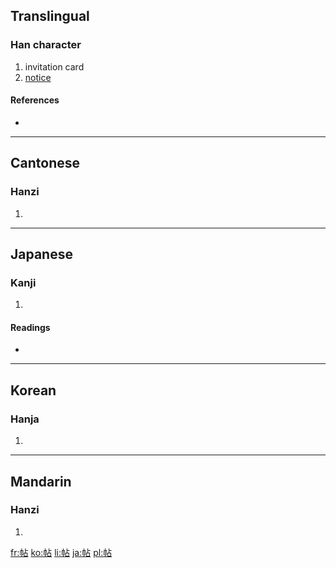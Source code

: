 ==Translingual==

===Han character===
{{Han char|rn=50|rad=巾|as=05|sn=8|four=4126<sub>0</sub>|canj=中月卜口 (LBYR)}}

# invitation card
# [[notice]]

====References====
* {{Han ref|kx=0330.010|dkj=08849|dj=0635.200|hdz=10733.060|uh=5E16|ud=24086|bh=A9AB|bd=43435}}

----

==Cantonese==

===Hanzi===
{{yue-hanzi|jyut=|y=tip3}}

# {{defn|Cantonese|sort=巾05}}

----

==Japanese==

===Kanji===
{{ja-kanji|grade=|rs=巾05}}

# {{defn|Japanese|sort=巾05}}

====Readings====
* {{ja-readings|on=[[じょう]] (jō), [[ちょう]] (chō)|kun=[[かきもの]] (kakimono)}}

----

==Korean==

===Hanja===
{{ko-hanja|hangeul=[[첩]], [[체]]|rv=cheop, che|mr=ch'ŏp, ch'e}}

# {{defn|Korean|sort=巾05}}

----

==Mandarin==

===Hanzi===
{{cmn-hanzi|pin=[[tiē]] ([[tie1]]), [[tiě]] ([[tie3]]), [[tiè]] ([[tie4]])|wg=t'ieh<sup>1</sup>, t'ieh<sup>3</sup>, t'ieh<sup>4</sup>}}

# {{defn|Mandarin|sort=巾05}}

[[fr:帖]]
[[ko:帖]]
[[li:帖]]
[[ja:帖]]
[[pl:帖]]